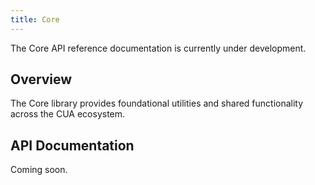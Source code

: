 ```yaml
---
title: Core
---
```


The Core API reference documentation is currently under development.

## Overview

The Core library provides foundational utilities and shared functionality across the CUA ecosystem.

## API Documentation

Coming soon.
